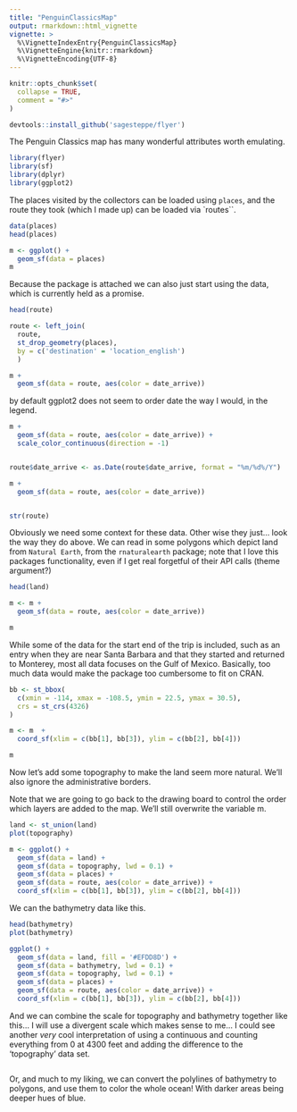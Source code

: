 ```yaml
---
title: "PenguinClassicsMap"
output: rmarkdown::html_vignette
vignette: >
  %\VignetteIndexEntry{PenguinClassicsMap}
  %\VignetteEngine{knitr::rmarkdown}
  %\VignetteEncoding{UTF-8}
---
```


```r
knitr::opts_chunk$set(
  collapse = TRUE,
  comment = "#>"
)
```


```r
devtools::install_github('sagesteppe/flyer')
```

The Penguin Classics map has many wonderful attributes worth emulating. 

```r
library(flyer)
library(sf)
library(dplyr)
library(ggplot2)
```

The places visited by the collectors can be loaded using `places`, and the route they took (which I made up) can be loaded via `routes``. 

```r
data(places)
head(places)

m <- ggplot() + 
  geom_sf(data = places)
m
```

Because the package is attached we can also just start using the data, which is currently held as a promise. 

```r

head(route)

route <- left_join(
  route,
  st_drop_geometry(places),
  by = c('destination' = 'location_english')
  )

m + 
  geom_sf(data = route, aes(color = date_arrive)) 

```

by default ggplot2 does not seem to order date the way I would, in the legend. 

```r
m + 
  geom_sf(data = route, aes(color = date_arrive)) + 
  scale_color_continuous(direction = -1)


route$date_arrive <- as.Date(route$date_arrive, format = "%m/%d%/Y")

m + 
  geom_sf(data = route, aes(color = date_arrive)) 


str(route)
```


Obviously we need some context for these data. 
Other wise they just... look the way they do above. 
We can read in some polygons which depict land from `Natural Earth`, from the `rnaturalearth` package; note that I love this packages functionality, even if I get real forgetful of their API calls (theme argument?)

```r
head(land)

m <- m + 
  geom_sf(data = route, aes(color = date_arrive)) 

m
```

While some of the data for the start end of the trip is included, such as an entry when they are near Santa Barbara and that they started and returned to Monterey, most all data focuses on the Gulf of Mexico. 
Basically, too much data would make the package too cumbersome to fit on CRAN. 

```r

bb <- st_bbox(
  c(xmin = -114, xmax = -108.5, ymin = 22.5, ymax = 30.5),
  crs = st_crs(4326)
)

m <- m  +
  coord_sf(xlim = c(bb[1], bb[3]), ylim = c(bb[2], bb[4]))

m
```

Now let's add some topography to make the land seem more natural. 
We'll also ignore the administrative borders. 

Note that we are going to go back to the drawing board to control the order which layers are added to the map.
We'll still overwrite the variable m. 

```r

land <- st_union(land)
plot(topography)

m <- ggplot() + 
  geom_sf(data = land) + 
  geom_sf(data = topography, lwd = 0.1) + 
  geom_sf(data = places) + 
  geom_sf(data = route, aes(color = date_arrive)) +
  coord_sf(xlim = c(bb[1], bb[3]), ylim = c(bb[2], bb[4]))

```


We can the bathymetry data like this. 

```r
head(bathymetry)
plot(bathymetry)

ggplot() + 
  geom_sf(data = land, fill = '#EFDD8D') + 
  geom_sf(data = bathymetry, lwd = 0.1) + 
  geom_sf(data = topography, lwd = 0.1) + 
  geom_sf(data = places) +  
  geom_sf(data = route, aes(color = date_arrive)) +
  coord_sf(xlim = c(bb[1], bb[3]), ylim = c(bb[2], bb[4]))

```

And we can combine the scale for topography and bathymetry together like this... I will use a divergent scale which makes sense to me... 
I could see another *very* cool interpretation of using a continuous and counting everything from 0 at 4300 feet and adding the difference to the 'topography' data set. 

```r

```


Or, and much to my liking, we can convert the polylines of bathymetry to polygons, and use them to color the whole ocean!
With darker areas being deeper hues of blue. 
